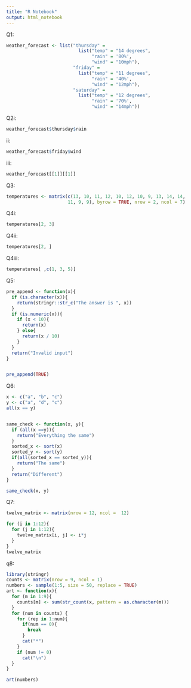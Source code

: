 ```yaml
---
title: "R Notebook"
output: html_notebook
---
```


Q1:

```r
weather_forecast <- list("thursday" = 
                           list("temp" = "14 degrees",
                                "rain" = '80%',
                                "wind" = "10mph"),
                         "friday" = 
                           list("temp" = "11 degrees",
                                "rain" = '40%',
                                "wind" = "12mph"),
                         "saturday" = 
                           list("temp" = "12 degrees",
                                "rain" = '70%',
                                "wind" = "14mph"))
```

Q2i:

```r
weather_forecast$thursday$rain
```

ii:

```r
weather_forecast$friday$wind
```

iii:

```r
weather_forecast[[1]][[1]]
```

Q3:

```r
temperatures <- matrix(c(13, 10, 11, 12, 10, 12, 10, 9, 13, 14, 14,
                       11, 9, 9), byrow = TRUE, nrow = 2, ncol = 7)


```

Q4i:

```r
temperatures[2, 3]
```

Q4ii:

```r
temperatures[2, ]
```

Q4iii:
```r
temperatures[ ,c(1, 3, 5)]
```


Q5:

```r
pre_append <- function(x){
  if (is.character(x)){
    return(stringr::str_c("The answer is ", x))
  }
  if (is.numeric(x)){
    if (x < 10){
      return(x)
    } else{
      return(x / 10)
    }
  }
  return("Invalid input")
}


pre_append(TRUE)
```


Q6:
```r
x <- c("a", "b", "c")
y <- c("a", "d", "c")
all(x == y)


same_check <- function(x, y){
  if (all(x ==y)){
    return("Everything the same")
  }
  sorted_x <- sort(x)
  sorted_y <- sort(y)
  if(all(sorted_x == sorted_y)){
    return("The same")
  }
  return("Different")
}

same_check(x, y)
```

Q7:

```r
twelve_matrix <- matrix(nrow = 12, ncol =  12)

for (i in 1:12){
  for (j in 1:12){
    twelve_matrix[i, j] <- i*j
  }
}
twelve_matrix
```


q8:

```r
library(stringr)
counts <- matrix(nrow = 9, ncol = 1)
numbers <- sample(1:5, size = 50, replace = TRUE) 
art <- function(x){
  for (m in 1:9){
    counts[m] <- sum(str_count(x, pattern = as.character(m)))
  }
  for (num in counts) {
    for (rep in 1:num){
      if(num == 0){
        break
      }
      cat("*")
    }
    if (num != 0)
      cat("\n")
  }
}

art(numbers)

```



